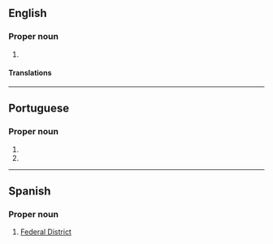 ==English==
{{wikipedia|dab=Distrito Federal}}

===Proper noun===
{{en-proper noun|head=Distrito Federal}}

# {{alternative form of|Federal District|lang=en}}

====Translations====
{{trans-see|Federal District}}

----

==Portuguese==

===Proper noun===
{{pt-proper noun|m|head=[[distrito|Distrito]] [[federal|Federal]]}}

# {{place:Brazil/federal district|pt|Federal District}}
# {{place|pt|state|c/Mexico|t1=Federal District}}

----

==Spanish==

===Proper noun===
{{head|es|proper noun|head=[[distrito|Distrito]] [[federal|Federal]]|g=m}}

# [[Federal District]] {{gloss|the federal district in [[Mexico]] in which the country’s capital, [[Mexico City]] is located}}